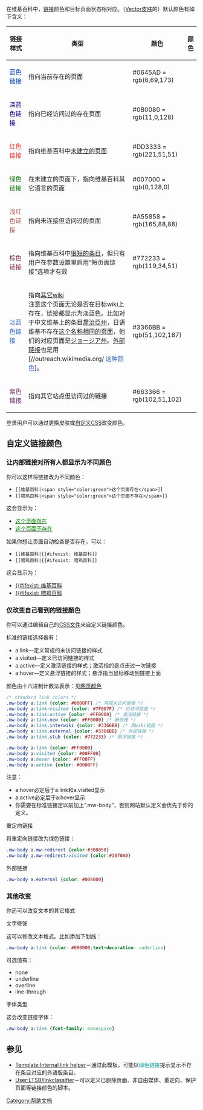 {{Wikipedia how-to}}
{{Warning|1={{big|'''链接应当易于读者识别'''。}}<!-- <br />Refrain from implementing colored links that may impede user ability to distinguish links from regular text, or color links for purely aesthetic reasons. See the guides to editing articles for accessibility at [[WP:CONTRAST|contrast]] and [[WP:NAVBOXCOLOUR|navbox colors]]. -->}}
{{noteTA
|G1=MediaWiki
|G2=IT
}}

在维基百科中，[[WP:LINK|链接]]颜色和目标页面状态相对应。（[[Help:皮肤|Vector皮肤]]的）默认颜色有如下含义：

{| class="wikitable" border="1"
|-
! style="width:10%" | 链接样式
! 类型
! style="width:15%" | 颜色
! style="width:5%" | 颜色
|-
| <span style="color: #0645AD;">蓝色链接</span> || 指向当前存在的页面 || #0645AD = rgb(6,69,173) || {{color box|#0645AD}}
|-
| <span style="color: #0B0080;">深蓝色链接</span> || 指向已经访问过的存在页面 || #0B0080 = rgb(11,0,128) || {{color box|#0B0080}}
|-
| <span style="color: #DD3333;">红色链接</span> || 指向维基百科中[[Wikipedia:REDLINK|未建立的页面]] || #DD3333 = rgb(221,51,51) || {{color box|#DD3333}}
|-
| <span style="color: #007000;">绿色链接</span> || 在未建立的页面下，指向维基百科其它语言的页面 || #007000 = rgb(0,128,0) || {{color box|#007000}}
|-
| <span style="color: #A55858">浅红色链接</span> || 指向未连接但访问过的页面 || #A55858 = rgb(165,88,88) || {{color box|#A55858}}
|-
| <span style="color: #772233">棕色链接</span> || 指向维基百科中[[WP:STUB|很短的条目]]，但只有用户在参数设置里启用“短页面链接”选项才有效 || #772233 = rgb(119,34,51) || {{color box|#772233}}
|-
| <span style="color: #3366BB">淡蓝色链接</span> || 指向[[Help:跨语言链接|其它wiki]]<br />注意这个页面无论是否在目标wiki上存在，链接都显示为淡蓝色。比如对于中文维基上的条目[[喬治亞州|喬治亞州]]，日语维基不存在[[:ja:喬治亞州|这个名称相同的页面]]，他们的对应页面是[[:ja:ジョージア州|ジョージア州]]。[[WP:EL|外部链接]]也是用[//outreach.wikimedia.org/ <span style="color: #3366BB">这种颜色</span>]。 || #3366BB = rgb(51,102,187) || {{color box|#3366BB}}
|-
| <span style="color: #663366">紫色链接</span> || 指向其它站点但访问过的链接 || #663366 = rgb(102,51,102) || {{color box|#663366}}
|}

登录用户可以通过更换皮肤或[[:en:Wikipedia:Customisation|自定义CSS]]改变颜色。

== 自定义链接颜色 ==

=== 让内部链接对所有人都显示为不同颜色 ===

你可以这样将链接改为不同颜色：
* <code><nowiki>[[维基百科|<span style="color:green">这个页面存在</span>]]</nowiki></code>
* <code><nowiki>[[喂鸡百科|<span style="color:green">这个页面不存在</span>]]</nowiki></code>

这会显示为：
* [[维基百科|<span style="color: green;">这个页面存在</span>]]
* [[喂鸡百科|<span style="color: green;">这个页面不存在</span>]]

如果你想让页面自动检查是否存在，可以：
* <code><nowiki>[[维基百科|{{#ifexist: 维基百科]]</nowiki></code>
* <code><nowiki>[[喂鸡百科|{{#ifexist: 喂鸡百科]]</nowiki></code>

这会显示为：
* [[维基百科|{{#ifexist: 维基百科]]
* [[喂鸡百科|{{#ifexist: 喂鸡百科]]

=== 仅改变自己看到的链接顏色 ===

你可以通过编辑自己的[[Special:MyPage/skin.css|CSS文件]]来自定义链接颜色。

标准的链接选择器有：
* a:link—定义常规的未访问链接的样式
* a:visited—定义已访问链接的样式
* a:active—定义激活链接的样式；激活指的是点击过一次链接
* a:hover—定义悬浮链接的样式；悬浮指当鼠标移动到链接上面

颜色由十六进制计数法表示：见[[网页颜色|网页颜色]]
<syntaxhighlight lang="css">
/* standard link colors */
.mw-body a:link {color: #0000FF} /* 常规未访问链接 */
.mw-body a:link:visited {color: #7F007F} /* 已访问链接 */
.mw-body a:link:active {color: #FF0000} /* 激活链接 */
.mw-body a:link.new {color: #FF0000} /* 新链接 */
.mw-body a:link.interwiki {color: #3366BB} /* 跨wiki链接 */
.mw-body a:link.external {color: #3366BB} /* 外部链接 */
.mw-body a:link.stub {color: #772233} /* 悬浮链接 */

.mw-body a:link {color: #FF0000}
.mw-body a:visited {color: #00FF00}
.mw-body a:hover {color: #FF00FF}
.mw-body a:active {color: #0000FF}
</syntaxhighlight>

注意：
* a:hover必定后于a:link和a:visited显示
* a:active必定后于a:hover显示
* 你需要在标准链接定以前加上“.mw-body”，否则网站默认定义会优先于你的定义。

; 重定向链接
将重定向链接改为绿色链接：
<syntaxhighlight lang="css">
.mw-body a.mw-redirect {color:#308050}
.mw-body a.mw-redirect:visited {color:#3070A0}
</syntaxhighlight>

; 外部链接
<syntaxhighlight lang="css">
.mw-body a.external {color: #008000}
</syntaxhighlight>

=== 其他改变 ===

你还可以改变文本的其它格式

; 文字修饰
这可以修改文本格式。比如添加下划线：

<syntaxhighlight lang="css">
.mw-body a:link {color: #000000;text-decoration: underline}
</syntaxhighlight>

可选值有：
* none
* underline
* overline
* line-through

; 字体类型
这会改变链接字体：

<syntaxhighlight lang="css">
.mw-body a:link {font-family: monospace}
</syntaxhighlight>

== 参见 ==

* [[Template:Internal_link_helper|Template:Internal link helper]]－通过此模板，可能以<span style="color: #099;">绿色链接</span>提示显示不存在条目对应的外语版条目。
* [[User:LTSB/linkclassifier|User:LTSB/linkclassifier]]－可以定义已删除页面、非自由媒体、重定向、保护页面等链接颜色的脚本。

{{Help navigation}}

[[Category:帮助文档|Category:帮助文档]]